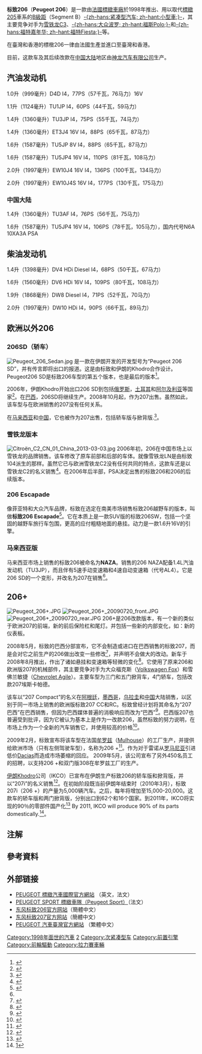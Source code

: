 {{Infobox automobile
| name         =  標緻206
| image        = File:Peugeot 206 20090331 front.JPG
| manufacturer = [[標緻|標緻]]
| aka          = Peugeot 206+（歐洲）<br />Peugeot 207 Compact （[[拉丁美洲|拉丁美洲]]）<br />雪鐵龍 C2 （[[中華人民共和國|中國]]）<br />Naza 206 Bestari （[[馬來西亞|馬來西亞]]）<br> Peugeot 207i New （[[伊朗|伊朗]]）
| production   = 1998年5月–2012年12月（[[法國|法國]]）<br/>1998年7月–2006年12月（[[英國|英國]]）<br/>2006–2015（[[中華人民共和國|中國]]）<br/>2003–2006（[[印尼|印尼]]）<br/>1998–2004（[[智利|智利]]）<br/>2001年4月–2014年12月（[[巴西|巴西]]）<br/>1999年7月–2016年12月（[[阿根廷|阿根廷]]）<br/>2001年4月至今（[[伊朗|伊朗]]）<br/>總共: ± 10,000,000 units (2017)<br/>Source: [http://www.generation206.com/ generation206]
| assembly     = {{FRA}}[[米盧斯|米盧斯]]<br/>{{FRA}}[[普瓦西|普瓦西]]<br/>{{flag|Argentina}}[[布宜諾斯艾利斯|布宜諾斯艾利斯]]<br/>{{flag|Brazil}}[[雷亞爾港|雷亞爾港]]<br/>{{flag|Chile}}[[洛斯安第斯_(智利)|洛斯安第斯]]<br/>{{flag|China}}[[武漢|武漢]]（[[神龍汽車|DPCA]]）<br/>{{IDN}}[[雅加達|雅加達]]（Gaya Motor）<br/>{{flag|Iran}}[[德黑蘭|德黑蘭]]<br/>{{flag|Malaysia}}[[莪侖|莪侖]]<br/>{{UK}}[[考文垂|考文垂]]
| designer     = {{link-fr|Gérard Welter}} (206){{efn|1=As head of the desigteam.<ref>{{cite web|title=La saga du style chez Peugeot|url=http://www.emag.peugeot.fr/saga/article-les-annees-welter.aspx?id=212476a0-3806-43b2-9a4f-224da344e147|publisher=E-mag Peugeot|accessdate=30 January 2014|archiveurl=https://web.archive.org/web/20071025015223/http://www.emag.peugeot.fr/saga/article-les-annees-welter.aspx?id=212476a0-3806-43b2-9a4f-224da344e147|archivedate=25 October 2007}}</ref>}}<br />[[Murat_Günak|Murat Günak]] (206 CC)
| class        = [[城市車|城市車]]
| body_style   = 3/5門 [[掀背車|掀背車]]<br />兩門 [[轎跑車|轎跑車]]<br />4門 [[轎車|轎車]]<br />5門 [[旅行車|旅行車]]
| related      = [[雪鐵龍C2|雪鐵龍C2]]<br />[[雪鐵龍C3|雪鐵龍C3]]<br />[[標緻1007|標緻1007]]<br />[[IKCO_Runna|IKCO Runna]]
| layout       = [[前置前驅|前置前驅]]
| engine       = 1.0 [[litre|L]] ''[[Renault_DType_engine#D4D|D4D]]'' [[Inline-four_engine|I4]] ([[汽油引擎|汽油版]])<br />1.1 L ''[[PSA_TU_engine#TU1|TU1JP]]'' [[Inline-four_engine|I4]] ([[汽油引擎|汽油版]])<br />1.4 L ''[[PSA_TU_engine#TU3|TU3JP]]'' [[Inline-four_engine|I4]] ([[汽油引擎|汽油版]])<br />1.4 L ''[[PSA_TU_engine#ET3|ET3J4]]'' [[Inline-four_engine|I4]] ([[汽油引擎|汽油版]])<br />1.4 L ''[[PSA_TU_engine#TU3|TU3JP]]'' [[Inline-four_engine|I4]] ([[汽油引擎|汽油版]])<br />1.4 L ''[[PSA_TU_engine#TU3|TU3A]]'' [[Inline-four_engine|I4]] ([[汽油引擎|汽油版]])<br />1.6 L ''[[PSA_TU_engine#TU5|TU5JP]]'' [[Inline-four_engine|I4]] ([[汽油引擎|汽油版]])<br />1.6 L ''[[PSA_TU_engine#TU5|TU5JP4]]'' [[Inline-four_engine|I4]] ([[汽油引擎|汽油版]])<br />2.0 L ''[[PSA_EW/DW_engine#EW10|EW10J4]]'' [[Inline-four_engine|I4]] ([[汽油引擎|汽油版]])<br />2.0 L ''[[PSA_EW/DW_engine#EW10|EW10J4S]]'' [[Inline-four_engine|I4]] ([[汽油引擎|汽油版]])<br />1.4 L ''[[Ford_DLD_engine#DLD-414|DV4 HDi]]'' [[Inline-four_engine|I4]] [[Inline-four_engine|I4]] ([[Diesel_engine|柴油版]])<br />1.6 L ''[[Ford_DLD_engine#DLD-416|DV6 HDi]]'' [[Inline-four_engine|I4]] ([[Diesel_engine|柴油版]])<br />1.9 L ''[[PSA_EW/DW_engine#DW8|DW8]]'' [[Inline-four_engine|I4]] ([[Diesel_engine|柴油版]])<br />2.0 L ''[[PSA_EW/DW_engine#DW10|DW10]]'' [[Inline-four_engine|I4]] ([[Diesel_engine|柴油版]])
| wheelbase    = {{convert|2442|mm|in|1|abbr=on}}
| length       = {{convert|3835|mm|in|1|abbr=on}} (hatchback)<br />{{convert|4000|mm|in|1|abbr=on}} (coupé cabriolet)<br />{{convert|4188|mm|in|1|abbr=on}} (sedan, Europe)<ref>{{Cite web |url=http://www.trendo.ro/cataloage/cataloage/206_Sedan.pdf |title=存档副本 |access-date=2017-08-23 |archive-url=https://web.archive.org/web/20160304003825/http://www.trendo.ro/cataloage/cataloage/206_Sedan.pdf |archive-date=2016-03-04 |dead-url=yes }}</ref><br />{{convert|4235|mm|in|1|abbr=on}} (sedan, South America)<ref>[https://web.archive.org/web/20130829011324/http://www.peugeot.com.ar/media/deliacms/media/90/9030-40f4b9.pdf ]</ref><br />{{convert|4028|mm|in|1|abbr=on}} (station wagon)
| width        = {{convert|1652|mm|in|1|abbr=on}} (hatchback)<br />{{convert|1652|mm|in|1|abbr=on}} (coupé cabriolet)<br />{{convert|1655|mm|in|1|abbr=on}} (sedan)<br />{{convert|1652|mm|in|1|abbr=on}} (station wagon)
| height       = {{convert|1428|mm|in|1|abbr=on}} (hatchback)<br />{{convert|1373|mm|in|1|abbr=on}} (coupé cabriolet)<br />{{convert|1456|mm|in|1|abbr=on}} (sedan)<br />{{convert|1460|mm|in|1|abbr=on}} (station wagon)
| weight       = {{convert|1025|-|1145|kg|abbr=on}}
| sp           = uk
| predecessor  = [[標緻205|標緻205]]
| successor    = [[標緻207|標緻207]]
}}
'''标致206'''（'''Peugeot 206'''）是一款由[[法國|法國]][[標緻|標緻車廠]]於1998年推出、用以取代[[標緻205|標緻205]]車系的[[B級距|B級距]]（Segment B）[[小型車|-{zh-hans:紧凑型汽车; zh-hant:小型車;}-]]，其主要竞争对手为[[雪铁龙C3|雪铁龙C3]]、[[大众波罗|-{zh-hans:大众波罗; zh-hant:福斯Polo;}-]]和[[Ford_Fiesta|-{zh-hans:福特嘉年华; zh-hant:福特Fiesta;}-]]等。

在臺灣和香港的標㮹206一律由法國生產並進口至臺灣和香港。

目前，这款车及其后续改款在[[中国大陆|中国大陆]]地区由[[神龙汽车有限公司|神龙汽车有限公司]]生产。

==汽油发动机==
1.0升（999毫升）D4D I4，77PS（57千瓦，76马力）16V

1.1升（1124毫升）TU1JP I4，60PS（44千瓦，59马力）

1.4升（1360毫升）TU3JP I4，75PS（55千瓦，74马力）

1.4升（1360毫升）ET3J4 16V I4，88PS（65千瓦，87马力）

1.6升（1587毫升）TU5JP 8V I4，88PS（65千瓦，87马力）

1.6升（1587毫升）TU5JP4 16V I4，110PS（81千瓦，108马力）

2.0升（1997毫升）EW10J4 16V I4，136PS（100千瓦，134马力）

2.0升（1997毫升）EW10J4S 16V I4，177PS（130千瓦，175马力）

===中国大陆===
1.4升（1360毫升）TU3AF I4，76PS（56千瓦，75马力）

1.6升（1587毫升）TU5JP4 16V I4，106PS（78千瓦，105马力），国内代号N6A 10XA3A PSA

==柴油发动机==
1.4升（1398毫升）DV4 HDi Diesel I4，68PS（50千瓦，67马力）

1.6升（1560毫升）DV6 HDi 16V I4，109PS（80千瓦，108马力）

1.9升（1868毫升）DW8 Diesel I4，71PS（52千瓦，70马力）

2.0升（1997毫升）DW10 HDi I4，90PS（66千瓦，89马力）

==欧洲以外206==
===206SD（轿车）===
[[File:Peugeot_206_Sedan.jpg|thumb]]
是一款在伊朗开发的开发型号为“Peugeot 206 SD”，并有传言即将出口的报道。这是由标致和伊朗的Khodro合作设计。Peugeot206 SD是标致206车型的第五个版本，也是最后的版本<ref>{{cite web|url = http://www.ikco.com/products/206sd.aspx|title = Peugeot 206 SD|publisher = [[Iran_Khodro|Iran Khodro]]|accessdate = 2008-02-16|deadurl = yes|archiveurl = https://web.archive.org/web/20080201084327/http://www.ikco.com/products/206sd.aspx|archivedate = 2008-02-01}}</ref>。

2006年，伊朗Khodro开始出口206 SD到包括[[俄罗斯|俄罗斯]]，[[土耳其|土耳其]]和[[阿尔及利亚|阿尔及利亚]]等国家<ref>{{cite web|url=http://www.payvand.com/news/06/jul/1213.html|title=Iran Khodro to export Peugeot 206SDs to 39 countries|accessdate=2008-10-28|date=2006-07-23|archive-date=2017-11-17|archive-url=https://web.archive.org/web/20171117175455/http://www.payvand.com/news/06/jul/1213.html|dead-url=no}}</ref>。在[[巴西|巴西]]，206SD将继续生产。2008年10月起，作为207出售。虽然如此，该车型与在欧洲销售的207没有任何关系。

在[[马来西亚|马来西亚]]和[[中国|中国]]，它也被作为207出售，包括轿车版与掀背版.<ref name="207 SD Malaysia">{{cite web |last=Yaohan |first=Seow |url=http://news.motorstop.asia/malaysia/2011-peugeot-207-sedan-officially-launched-in-malaysia/ |title=2011 Peugeot 207 Sedan Officially Launched In Malaysia |publisher=News.motorstop.asia |date=2010-11-04 |accessdate=2010-12-04 |deadurl=yes |archiveurl=https://web.archive.org/web/20101106200233/http://news.motorstop.asia/malaysia/2011-peugeot-207-sedan-officially-launched-in-malaysia/ |archivedate=2010-11-06 }}</ref>。

===雪铁龙版本===
[[File:Citroën_C2_CN_01_China_2013-03-03.jpg|thumb]]
2006年初，206在中国市场上以雪铁龙的品牌销售。该车修改了原车前部和后部的车体。就像雪铁龙LN是由标致104派生的那样。虽然它已与欧洲雪铁龙C2没有任何共同的特点，这款车还是以雪铁龙C2的名义销售<ref name="C2 China">{{cite web|url=http://www.citroen.com/CWW/en-US/NEWS/NEWSRELEASES/LatestNewsReleases/28082006_C2_CHINE.htm|title=C2 China|work=Citroën official web site|accessdate=2006-08-28|deadurl=yes|archiveurl=https://web.archive.org/web/20070308000325/http://www.citroen.com/CWW/en-US/NEWS/NEWSRELEASES/LatestNewsReleases/28082006_C2_CHINE.htm|archivedate=2007-03-08}}</ref>。在2006年后半部，PSA决定出售的标致206和206的后续版本。

===206 Escapade===
像菲亚特和大众汽车品牌，标致在选定在南美市场销售标致206越野车的版本，叫做'''标致206 Escapade'''<ref name="paultan.org">{{cite web|url=http://paultan.org/archives/2006/11/03/peugeot-206-escapade/|title=Peugeot 206 Escapade|accessdate=2007-07-03|work=paultan.org|archive-date=2009-06-28|archive-url=https://web.archive.org/web/20090628222139/http://paultan.org/archives/2006/11/03/peugeot-206-escapade/|dead-url=no}}</ref>。它在本质上是一款SUV版的标致206SW，包括一个坚固的越野车旅行车包围，更高的应付粗糙地面的悬挂。动力是一款1.6升16V的引擎。

===马来西亚版===
马来西亚市场上销售的标致206被命名为'''NAZA'''。销售的206 NAZA配备1.4L汽油发动机（TU3JP），而且伴有5速手动变速箱和4速自动变速箱（代号AL4）。它是206 SD的一个变形，并改名为207在销售<ref name="207 SD Malaysia"/>。

==206+==
[[File:Peugeot_206+.JPG|thumb]]
[[File:Peugeot_206+_20090720_front.JPG|thumb]]
[[File:Peugeot_206+_20090720_rear.JPG|thumb]]
206+是206改款版本，有一个新的类似于欧洲207的前端，新的前后保险杠和尾灯。并包括一些新的内部变化，如：新的仪表板。 

2008年5月，标致的巴西分部宣布，它不会制造或进口在巴西销售的标致207，而是会对它之前生产的206做出改变一些修改<ref>{{cite web|title=Peugeot mostra 206 com frente e painel renovados, chamado de 207 Brasil|publisher=Best Cars Web Site|url=http://www2.uol.com.br/bestcars/un13/278-09.htm|accessdate=2008-07-09|archive-date=2019-12-31|archive-url=https://web.archive.org/web/20191231050806/http://www1.uol.com.br/bestcars/un13/278-09.htm|dead-url=no}}</ref>，并声明不会做大的改动。新车于2008年8月推出，作出了诸如悬挂和变速箱等轻微的变化<ref>{{cite web|title=O 207 dos emergentes|publisher=Best Cars Web Site|url=http://www2.uol.com.br/bestcars/testes3/peugeot-207-2.htm|accessdate=2008-08-11|archive-date=2019-12-31|archive-url=https://web.archive.org/web/20191231043258/http://www1.uol.com.br/bestcars/testes3/peugeot-207-2.htm|dead-url=no}}</ref>。它使用了原来206和欧洲版207的机械部件，其主要竞争对手为大众福克斯（[[Volkswagen_Fox|Volkswagen Fox]]）和雪佛兰敏捷（[[Chevrolet_Agile|Chevrolet Agile]]）。主要车型为三门和五门掀背车，4门轿车，包括改款207埃斯卡帕德。

该车以“207 Compact”的名义在[[阿根廷|阿根廷]]，[[墨西哥|墨西哥]]，[[乌拉圭|乌拉圭]]和[[中国|中国]]大陆销售，以区别于同一市场上销售的欧洲版标致207 CC和RC。标致曾经计划将其命名为“207巴西”在巴西销售，但因为巴西媒体普遍的消极响应而改为“巴西”<ref>{{cite web|title=Muito barulho por nada|publisher=Best Cars Web Site|url=http://www2.uol.com.br/bestcars/editorial/279.htm|accessdate=2008-07-09|archive-url=https://web.archive.org/web/20080719163808/http://www2.uol.com.br/bestcars/editorial/279.htm|archive-date=2008-07-19|dead-url=yes}}</ref>。巴西版207也普遍受到批评，因为它被认为基本上是作为一改款206，虽然标致的努力说明，在市场上作为一个全新的汽车销售它，并使用较高的价格<ref>{{cite web|title=Peugeot 207 Brasil: primeiras fotos|publisher=Notícias Automotivas|url=http://www.noticiasautomotivas.com.br/peugeot-207-brasil-primeiras-fotos/|accessdate=2008-07-09|archive-date=2012-09-10|archive-url=https://archive.is/20120910012444/http://www.noticiasautomotivas.com.br/peugeot-207-brasil-primeiras-fotos/|dead-url=yes}}</ref>。

2009年2月，标致宣布将该车型在法国[[牟罗兹|牟罗兹]]（[[Mulhouse|Mulhouse]]）的工厂生产，并提供给欧洲市场（只有左侧驾驶车型），名称为206 +<ref>{{cite web |author=2009_peugeot_206_plus |url=http://www.themotorreport.com.au/20709/2009-peugeot-206-plus-released/ |title=2009 Peugeot 206+ Released | The Motor Report: Auto News And Reviews |publisher=The Motor Report |date=2009-02-23 |accessdate=2009-11-13 |archive-date=2016-06-11 |archive-url=https://web.archive.org/web/20160611083640/http://www.themotorreport.com.au/20709/2009-peugeot-206-plus-released |dead-url=no }}</ref>。作为对于雷诺从[[罗马尼亚|罗马尼亚]]引进低价[[Dacias|Dacias]]而造成市场萎缩的回应。 2009年5月，该公司宣布了另外450名员工的招聘，以支持206 +和双门版308在牟罗兹工厂的生产。 

[[伊朗|伊朗]][[Khodro|Khodro]]公司（IKCO）已宣布在伊朗生产标致206的轿车版和掀背版，并以“207i”的名义销售<ref>{{cite web |url=http://www.presstv.com/detail.aspx?id=107558&sectionid=351020102 |title=Iran Khodro, Peugeot sign export deal |publisher=Presstv.com |date=2009-10-01 |accessdate=2010-04-10 |archive-date=2016-03-03 |archive-url=https://web.archive.org/web/20160303171848/http://www.presstv.com/detail.aspx?id=107558&sectionid=351020102 |dead-url=no }}</ref>。在初始阶段既当前伊朗年结束时（2010年3月），标致207i（206 +）的产量为5,000辆汽车。之后，每年将增加至15,000-20,000。这款车的轿车版和两门掀背版，分别出口到62个和16个国家。到20​​11年，IKCO将实现的90％的零部件国产化<ref>{{cite web |url=http://www.payvand.com/news/10/feb/1235.html |title=Iran-Khodro to Manufacture Peugeot 207i Abroad |publisher=Payvand.com |date= |accessdate=2010-04-10 |archive-date=2020-01-15 |archive-url=https://web.archive.org/web/20200115024307/http://www.payvand.com/news/10/feb/1235.html |dead-url=no }}</ref> By 2011, IKCO will produce 90% of its parts domestically.<ref>[https://web.archive.org/web/20100224213038/http://news.yahoo.com/s/afp/20100220/bs_afp/iranautoindustryfrancecompanypeugeot_20100220163319]</ref>。

== 注解 ==
{{notelist}}
== 參考資料 ==
{{reflist}}

==外部链接==
* [http://www.peugeot.com/en/default.htm PEUGEOT 標緻汽車國際官方網站] {{Wayback|url=http://www.peugeot.com/en/default.htm |date=20120926173415 }}（英文，法文）
* [https://web.archive.org/web/20060703084530/http://www.peugeot-sport.fr/home/default.aspx PEUGEOT SPORT 標緻車隊（Peugeot Sport）]（法文）
* [https://web.archive.org/web/20060706181910/http://www.peugeot.com.cn/web/206/index.html 东风标致206官方网站]（簡體中文）
* [https://web.archive.org/web/20110401124018/http://www.peugeot.com.cn/web/207bicorps/3D/ 东风标致207官方网站]（簡體中文）
* [http://www.peugeot.com.tw/ PEUGEOT 汽車臺灣官方網站] {{Wayback|url=http://www.peugeot.com.tw/ |date=20210115231801 }}（繁體中文）

{{commonscat|Peugeot 206}}

{{Peugeot}}
{{Citroën}}

[[Category:1998年面世的汽車|Category:1998年面世的汽車]]
[[Category:標緻車款|2]]
[[Category:次紧凑型车|Category:次紧凑型车]]
[[Category:前置引擎|Category:前置引擎]]
[[Category:前輪驅動|Category:前輪驅動]]
[[Category:拉力賽車輛|Category:拉力賽車輛]]